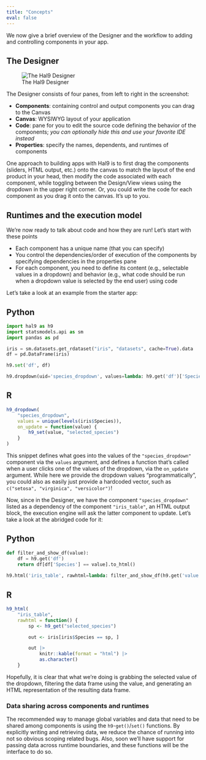 ```yaml
---
title: "Concepts"
eval: false
---
```


We now give a brief overview of the Designer and the workflow to adding and controlling components in your app.

## The Designer

![The Hal9 Designer](hal9-screenshot-annotated.png)

The Designer consists of four panes, from left to right in the screenshot:

- **Components**: containing control and output components you can drag to the Canvas
- **Canvas**: WYSIWYG layout of your application
- **Code**: pane for you to edit the source code defining the behavior of the components; *you can optionally 
hide this and use your favorite IDE instead*
- **Properties**: specify the names, dependents, and runtimes of components

One approach to building apps with Hal9 is to first drag the components (sliders, HTML output, etc.) onto the canvas 
to match the layout of the
end product in your head, then modify the code associated with each component, while toggling between the Design/View
views using the dropdown in the upper right corner. Or, you could write the code for each component as you drag it
onto the canvas. It's up to you.

## Runtimes and the execution model

We're now ready to talk about code and how they are run! Let's start with these points

- Each component has a unique name (that you can specify)
- You control the dependencies/order of execution of the components by specifying dependencies in the properties pane
- For each component, you need to define its content (e.g., selectable values in a dropdown) and behavior (e.g., what
code should be run when a dropdown value is selected by the end user) using code

Let's take a look at an example from the starter app:

::: {.panel-tabset group="language"}

## Python 

```python
import hal9 as h9
import statsmodels.api as sm
import pandas as pd

iris = sm.datasets.get_rdataset("iris", "datasets", cache=True).data
df = pd.DataFrame(iris)

h9.set('df', df)

h9.dropdown(uid='species_dropdown', values=lambda: h9.get('df')['Species'].unique().tolist(), on_update=lambda value: h9.set('value', value))
```

## R

```r
h9_dropdown(
    "species_dropdown",
    values = unique(levels(iris$Species)),
    on_update = function(value) {
        h9_set(value, "selected_species")
    }
)
```

:::

This snippet defines what goes into the values of the `"species_dropdown"` component via the `values` argument, and 
defines a function that's called when a user clicks one of the values of the dropdown, via the `on_update` argument.
While here we provide the dropdown values "programmatically", you could also as easily just provide a hardcoded vector,
such as `c("setosa", "virginica", "versicolor")`!

Now, since in the Designer, we have the component `"species_dropdown"` listed as a dependency of the component
`"iris_table"`, an HTML output block, the execution engine will ask the latter component to update. Let's take a look at
the abridged code for it:

::: {.panel-tabset group="language"}

## Python 

```python
def filter_and_show_df(value):
    df = h9.get('df')
    return df[df['Species'] == value].to_html()
    
h9.html('iris_table', rawhtml=lambda: filter_and_show_df(h9.get('value')))
```

## R

```r
h9_html(
    "iris_table",
    rawhtml = function() {
        sp <- h9_get("selected_species")

        out <- iris[iris$Species == sp, ]

        out |>
            knitr::kable(format = "html") |>
            as.character()
    }
```

:::

Hopefully, it is clear that what we're doing is grabbing the selected value of the dropdown, filtering the data frame
using the value, and generating an HTML representation of the resulting data frame.

### Data sharing across components and runtimes

The recommended way to manage global variables and data that need to be shared among components is using the 
`h9`-`get()`/`set()` functions. By explicitly writing and retrieving data, we reduce the chance of running into
not so obvious scoping related bugs. Also, soon we'll have support for passing data across runtime boundaries, and
these functions will be the interface to do so.